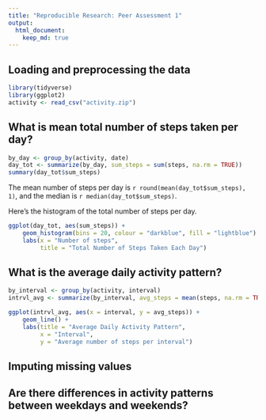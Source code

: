 ```yaml
---
title: "Reproducible Research: Peer Assessment 1"
output: 
  html_document:
    keep_md: true
---
```



## Loading and preprocessing the data
```r
library(tidyverse)
library(ggplot2)
activity <- read_csv("activity.zip")
```

## What is mean total number of steps taken per day?
```r
by_day <- group_by(activity, date)
day_tot <- summarize(by_day, sum_steps = sum(steps, na.rm = TRUE))
summary(day_tot$sum_steps)
```

The mean number of steps per day is `r round(mean(day_tot$sum_steps), 1)`, and
the median is `r median(day_tot$sum_steps)`.

Here's the histogram of the total number of steps per day.

```r
ggplot(day_tot, aes(sum_steps)) +
    geom_histogram(bins = 20, colour = "darkblue", fill = "lightblue") +
    labs(x = "Number of steps",
         title = "Total Number of Steps Taken Each Day")
```

## What is the average daily activity pattern?
```r
by_interval <- group_by(activity, interval)
intrvl_avg <- summarize(by_interval, avg_steps = mean(steps, na.rm = TRUE))
```

```r
ggplot(intrvl_avg, aes(x = interval, y = avg_steps)) +   
    geom_line() +  
    labs(title = "Average Daily Activity Pattern",
         x = "Interval",
         y = "Average number of steps per interval")
```


## Imputing missing values



## Are there differences in activity patterns between weekdays and weekends?
